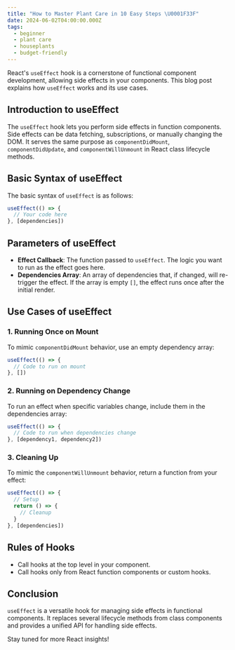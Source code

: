 ```yaml
---
title: "How to Master Plant Care in 10 Easy Steps \U0001F33F"
date: 2024-06-02T04:00:00.000Z
tags:
  - beginner
  - plant care
  - houseplants
  - budget-friendly
---
```


React's `useEffect` hook is a cornerstone of functional component development, allowing side effects in your components. This blog post explains how `useEffect` works and its use cases.

## Introduction to useEffect

The `useEffect` hook lets you perform side effects in function components. Side effects can be data fetching, subscriptions, or manually changing the DOM. It serves the same purpose as `componentDidMount`, `componentDidUpdate`, and `componentWillUnmount` in React class lifecycle methods.

## Basic Syntax of useEffect

The basic syntax of `useEffect` is as follows:

```javascript
useEffect(() => {
  // Your code here
}, [dependencies])
```

## Parameters of useEffect

* **Effect Callback**: The function passed to `useEffect`. The logic you want to run as the effect goes here.
* **Dependencies Array**: An array of dependencies that, if changed, will re-trigger the effect. If the array is empty `[]`, the effect runs once after the initial render.

## Use Cases of useEffect

### 1. Running Once on Mount

To mimic `componentDidMount` behavior, use an empty dependency array:

```javascript
useEffect(() => {
  // Code to run on mount
}, [])
```

### 2. Running on Dependency Change

To run an effect when specific variables change, include them in the dependencies array:

```javascript
useEffect(() => {
  // Code to run when dependencies change
}, [dependency1, dependency2])
```

### 3. Cleaning Up

To mimic the `componentWillUnmount` behavior, return a function from your effect:

```javascript
useEffect(() => {
  // Setup
  return () => {
    // Cleanup
  }
}, [dependencies])
```

## Rules of Hooks

* Call hooks at the top level in your component.
* Call hooks only from React function components or custom hooks.

## Conclusion

`useEffect` is a versatile hook for managing side effects in functional components. It replaces several lifecycle methods from class components and provides a unified API for handling side effects.

Stay tuned for more React insights!
